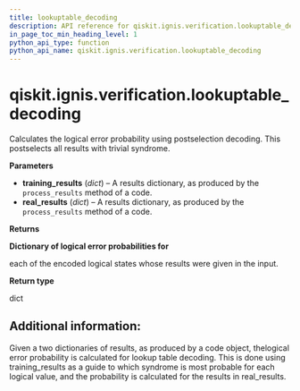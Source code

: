 ```yaml
---
title: lookuptable_decoding
description: API reference for qiskit.ignis.verification.lookuptable_decoding
in_page_toc_min_heading_level: 1
python_api_type: function
python_api_name: qiskit.ignis.verification.lookuptable_decoding
---
```


# qiskit.ignis.verification.lookuptable\_decoding

<Function id="qiskit.ignis.verification.lookuptable_decoding" name="lookuptable_decoding" isDedicatedPage={true} github="https://github.com/qiskit-community/qiskit-ignis/tree/stable/0.7/qiskit/ignis/verification/topological_codes/fitters.py" signature="lookuptable_decoding(training_results, real_results)">
  Calculates the logical error probability using postselection decoding. This postselects all results with trivial syndrome.

  **Parameters**

  *   **training\_results** (*dict*) – A results dictionary, as produced by the `process_results` method of a code.
  *   **real\_results** (*dict*) – A results dictionary, as produced by the `process_results` method of a code.

  **Returns**

  **Dictionary of logical error probabilities for**

  each of the encoded logical states whose results were given in the input.

  **Return type**

  dict

  ## Additional information:

  Given a two dictionaries of results, as produced by a code object, thelogical error probability is calculated for lookup table decoding. This is done using training\_results as a guide to which syndrome is most probable for each logical value, and the probability is calculated for the results in real\_results.
</Function>

